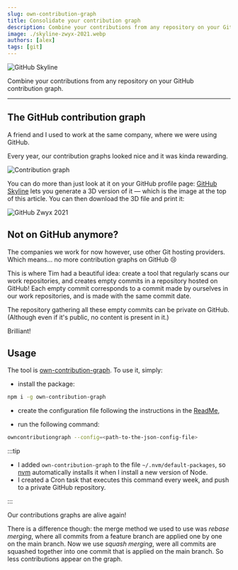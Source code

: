 ```yaml
---
slug: own-contribution-graph
title: Consolidate your contribution graph
description: Combine your contributions from any repository on your GitHub contribution graph.
image: ./skyline-zwyx-2021.webp
authors: [alex]
tags: [git]
---
```



<Image src={skylineZwyx2021} alt="GitHub Skyline" legend="GitHub Skyline" />

Combine your contributions from any repository on your GitHub contribution graph.

<!--truncate-->

---

## The GitHub contribution graph

A friend and I used to work at the same company, where we were using GitHub.

Every year, our contribution graphs looked nice and it was kinda rewarding.

<Image
	src={contributionGraph}
	alt="Contribution graph"
	legend="A contribution graph on GitHub"
/>

You can do more than just look at it on your GitHub profile page: [GitHub Skyline](https://skyline.github.com/) lets you generate a 3D version of it — which is the image at the top of this article. You can then download the 3D file and print it:

<Image
	src={skylineZwyx2021Printed}
	alt="GitHub Zwyx 2021"
	legend="Code trophy!"
/>

## Not on GitHub anymore?

The companies we work for now however, use other Git hosting providers. Which means... no more contribution graphs on GitHub 😢

This is where Tim had a beautiful idea: create a tool that regularly scans our work repositories, and creates empty commits in a repository hosted on GitHub! Each empty commit corresponds to a commit made by ourselves in our work repositories, and is made with the same commit date.

The repository gathering all these empty commits can be private on GitHub. (Although even if it's public, no content is present in it.)

Brilliant!

## Usage

The tool is [own-contribution-graph](https://npmjs.com/package/own-contribution-graph). To use it, simply:

- install the package:

```bash
npm i -g own-contribution-graph
```

- create the configuration file following the instructions in the [ReadMe](https://npmjs.com/package/own-contribution-graph),

- run the following command:

```bash
owncontributiongraph --config=<path-to-the-json-config-file>
```

:::tip

- I added `own-contribution-graph` to the file `~/.nvm/default-packages`, so [nvm](https://github.com/nvm-sh/nvm) automatically installs it when I install a new version of Node.
- I created a Cron task that executes this command every week, and push to a private GitHub repository.

:::

Our contributions graphs are alive again!

There is a difference though: the merge method we used to use was _rebase merging_, where all commits from a feature branch are applied one by one on the main branch. Now we use _squash merging_, were all commits are squashed together into one commit that is applied on the main branch. So less contributions appear on the graph.
